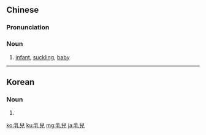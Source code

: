 {{also|乳儿}}
==Chinese==
{{zh-forms|s=乳儿}}

===Pronunciation===
{{zh-pron
|m=rǔ'ér
|c=jyu5 ji4
|cat=n
}}

===Noun===
{{zh-noun}}

# [[infant]], [[suckling]], [[baby]]

----

==Korean==
{{ko-hanjatab}}

===Noun===
{{ko-noun|hj|hangeul=유아}}

# {{hanja form of|유아|[[baby]], [[infant]]}}

[[ko:乳兒]]
[[ku:乳兒]]
[[mg:乳兒]]
[[ja:乳兒]]